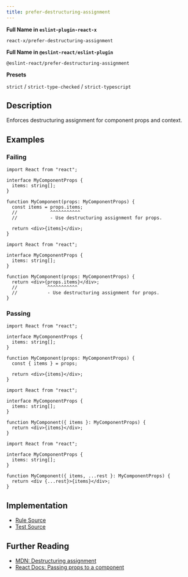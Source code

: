 ```yaml
---
title: prefer-destructuring-assignment
---
```


**Full Name in `eslint-plugin-react-x`**

```plain copy
react-x/prefer-destructuring-assignment
```

**Full Name in `@eslint-react/eslint-plugin`**

```plain copy
@eslint-react/prefer-destructuring-assignment
```

**Presets**

`strict` / `strict-type-checked` / `strict-typescript`
## Description

Enforces destructuring assignment for component props and context.

## Examples

### Failing

```tsx
import React from "react";

interface MyComponentProps {
  items: string[];
}

function MyComponent(props: MyComponentProps) {
  const items = props.items;
  //            ^^^^^^^^^^^
  //            - Use destructuring assignment for props.

  return <div>{items}</div>;
}
```

```tsx
import React from "react";

interface MyComponentProps {
  items: string[];
}

function MyComponent(props: MyComponentProps) {
  return <div>{props.items}</div>;
  //           ^^^^^^^^^^^
  //           - Use destructuring assignment for props.
}
```

### Passing

```tsx
import React from "react";

interface MyComponentProps {
  items: string[];
}

function MyComponent(props: MyComponentProps) {
  const { items } = props;

  return <div>{items}</div>;
}
```

```tsx
import React from "react";

interface MyComponentProps {
  items: string[];
}

function MyComponent({ items }: MyComponentProps) {
  return <div>{items}</div>;
}
```

```tsx
import React from "react";

interface MyComponentProps {
  items: string[];
}

function MyComponent({ items, ...rest }: MyComponentProps) {
  return <div {...rest}>{items}</div>;
}
```

## Implementation

- [Rule Source](https://github.com/Rel1cx/eslint-react/tree/main/packages/plugins/eslint-plugin-react-x/src/rules/prefer-destructuring-assignment.ts)
- [Test Source](https://github.com/Rel1cx/eslint-react/tree/main/packages/plugins/eslint-plugin-react-x/src/rules/prefer-destructuring-assignment.spec.ts)

## Further Reading

- [MDN: Destructuring assignment](https://developer.mozilla.org/en-US/docs/Web/JavaScript/Reference/Operators/Destructuring_assignment)
- [React Docs: Passing props to a component](https://react.dev/learn/passing-props-to-a-component#step-2-read-props-inside-the-child-component)
